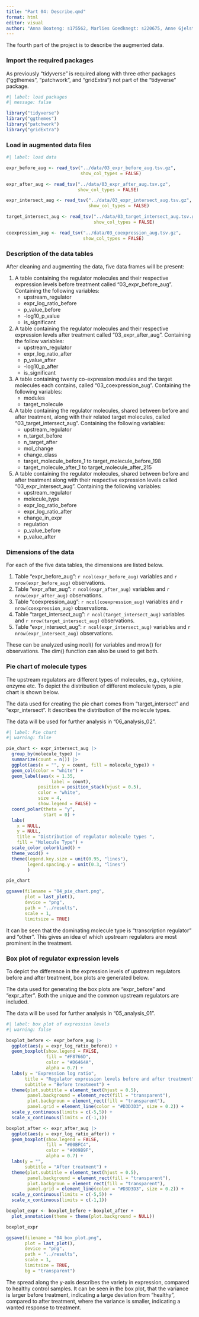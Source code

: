 ```yaml
---
title: "Part 04: Describe.qmd"
format: html
editor: visual
author: "Anna Boateng: s175562, Marlies Goedknegt: s220675, Anne Gjelstrup: s194530, Katja Jagd: s185395, Olivia Ronnenberg: s183359"
---
```


The fourth part of the project is to describe the augmented data.

### Import the required packages

As previously "tidyverse" is required along with three other packages ("ggthemes", "patchwork", and "gridExtra") not part of the "tidyverse" package.

```r
#| label: load packages
#| message: false

library("tidyverse")
library("ggthemes")
library("patchwork")
library("gridExtra")

```

### Load in augmented data files

```r
#| label: load data

expr_before_aug <- read_tsv("../data/03_expr_before_aug.tsv.gz",
                            show_col_types = FALSE)

expr_after_aug <- read_tsv("../data/03_expr_after_aug.tsv.gz",
                           show_col_types = FALSE)

expr_intersect_aug <- read_tsv("../data/03_expr_intersect_aug.tsv.gz",
                               show_col_types = FALSE)

target_intersect_aug <- read_tsv("../data/03_target_intersect_aug.tsv.gz",
                                 show_col_types = FALSE)

coexpression_aug <- read_tsv("../data/03_coexpression_aug.tsv.gz",
                             show_col_types = FALSE)
```

### Description of the data tables

After cleaning and augmenting the data, five data frames will be present:

1.  A table containing the regulator molecules and their respective expression levels before treatment called "03_expr_before_aug". Containing the following variables:
    -   upstream_regulator
    -   expr_log_ratio_before
    -   p_value_before
    -   -log10_p_value
    -   is_significant
2.  A table containing the regulator molecules and their respective expression levels after treatment called "03_expr_after_aug". Containing the follow variables:
    -   upstream_regulator
    -   expr_log_ratio_after
    -   p_value_after
    -   -log10_p_after
    -   is_significant
3.  A table containing twenty co-expression modules and the target molecules each contains, called "03_coexpression_aug". Containing the following variables:
    -   modules
    -   target_molecule
4.  A table containing the regulator molecules, shared between before and after treatment, along with their related target molecules, called "03_target_intersect_aug". Containing the following variables:
    -   upstream_regulator
    -   n_target_before
    -   n_target_after
    -   mol_change
    -   change_class
    -   target_molecule_before_1 to target_molecule_before_198
    -   target_molecule_after_1 to target_molecule_after_215
5.  A table containing the regulator molecules, shared between before and after treatment along with their respective expression levels called "03_expr_intersect_aug". Containing the following variables:
    -   upstream_regulator
    -   molecule_type
    -   expr_log_ratio_before
    -   expr_log_ratio_after
    -   change_in_expr
    -   regulation
    -   p_value_before
    -   p_value_after

### Dimensions of the data

For each of the five data tables, the dimensions are listed below.

1.  Table "expr_before_aug": `r ncol(expr_before_aug)` variables and `r nrow(expr_before_aug)` observations.
2.  Table "expr_after_aug": `r ncol(expr_after_aug)` variables and `r nrow(expr_after_aug)` observations.
3.  Table "coexpression_aug": `r ncol(coexpression_aug)` variables and `r nrow(coexpression_aug)` observations.
4.  Table "target_intersect_aug": `r ncol(target_intersect_aug)` variables and `r nrow(target_intersect_aug)` observations.
5.  Table "expr_intersect_aug": `r ncol(expr_intersect_aug)` variables and `r nrow(expr_intersect_aug)` observations.

These can be analyzed using ncol() for variables and nrow() for observations. The dim() function can also be used to get both.

### Pie chart of molecule types

The upstream regulators are different types of molecules, e.g., cytokine, enzyme etc. To depict the distribution of different molecule types, a pie chart is shown below.

The data used for creating the pie chart comes from "target_intersect" and "expr_intersect". It describes the distribution of the molecule types.

The data will be used for further analysis in "06_analysis_02".

```r
#| label: Pie chart 
#| warning: false 

pie_chart <- expr_intersect_aug |> 
  group_by(molecule_type) |>
  summarize(count = n()) |> 
  ggplot(aes(x = "", y = count, fill = molecule_type)) +
  geom_col(color = "white") +
  geom_label(aes(x = 1.35,
                 label = count),
            position = position_stack(vjust = 0.5), 
            color = "white",
            size = 4,
            show.legend = FALSE) +
  coord_polar(theta = "y",
              start = 0) +
  labs(
    x = NULL, 
    y = NULL,
    title = "Distribution of regulator molecule types ",
    fill = "Molecule Type") +
  scale_color_colorblind() +
  theme_void() +
  theme(legend.key.size = unit(0.95, "lines"),
        legend.spacing.y = unit(0.3, "lines")
        )

pie_chart

ggsave(filename = "04_pie_chart.png",
       plot = last_plot(),
       device = "png",
       path = "../results", 
       scale = 1,
       limitsize = TRUE)
```

It can be seen that the dominating molecule type is "transcription regulator" and "other". This gives an idea of which upstream regulators are most prominent in the treatment.

### Box plot of regulator expression levels

To depict the difference in the expression levels of upstream regulators before and after treatment, box plots are generated below.

The data used for generating the box plots are "expr_before" and "expr_after". Both the unique and the common upstream regulators are included.

The data will be used for further analysis in "05_analysis_01".

```r
#| label: box plot of expression levels 
#| warning: false 

boxplot_before <- expr_before_aug |> 
  ggplot(aes(y = expr_log_ratio_before)) +
  geom_boxplot(show.legend = FALSE,
               fill = "#F8766D",
               color = "#D6464A",
               alpha = 0.7) +
  labs(y = "Expression log ratio",
       title = "Regulator expression levels before and after treatment",
       subtitle = "Before treatment") +
  theme(plot.subtitle = element_text(hjust = 0.5),
        panel.background = element_rect(fill = "transparent"),
        plot.backgroun = element_rect(fill = "transparent"),
        panel.grid = element_line(color = "#D3D3D3", size = 0.2)) +
  scale_y_continuous(limits = c(-5,5)) +
  scale_x_continuous(limits = c(-1,1))

boxplot_after <- expr_after_aug |> 
  ggplot(aes(y = expr_log_ratio_after)) +
  geom_boxplot(show.legend = FALSE,
               fill = "#00BFC4",
               color = "#009B9F",
               alpha = 0.7) +
  labs(y = "",
       subtitle = "After treatment") +
  theme(plot.subtitle = element_text(hjust = 0.5),
        panel.background = element_rect(fill = "transparent"),
        plot.backgroun = element_rect(fill = "transparent"),
        panel.grid = element_line(color = "#D3D3D3", size = 0.2)) +
  scale_y_continuous(limits = c(-5,5)) +
  scale_x_continuous(limits = c(-1,1))

boxplot_expr <- boxplot_before + boxplot_after +
  plot_annotation(theme = theme(plot.background = NULL))

boxplot_expr

ggsave(filename = "04_box_plot.png",
       plot = last_plot(),
       device = "png",
       path = "../results",
       scale = 1,
       limitsize = TRUE,
       bg = "transparent")

```

The spread along the y-axis describes the variety in expression, compared to healthy control samples. It can be seen in the box plot, that the variance is larger before treatment, indicating a large deviation from "healthy", compared to after treatment, where the variance is smaller, indicating a wanted response to treatment.
